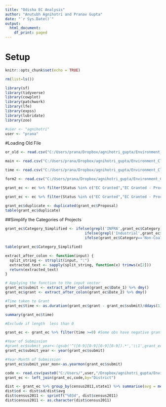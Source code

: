 ```yaml
---
title: "Odisha EC Analysis"
author: "Anutubh Agnihotri and Pranav Gupta"
date: "`r Sys.Date()`"
output:
  html_document:
    df_print: paged
---
```


# Setup

```r
knitr::opts_chunk$set(echo = TRUE)
```

```r
rm(list=ls())
```


```r
library(sf)
library(tidyverse)
library(cowplot)
library(patchwork)
library(lfe)
library(expss)
library(lubridate)
library(zoo)
```

```r
#user <- "agnihotri"
user <- "prana"
```

#Loading Old File

```r
or_old <- read.csv("C:/Users/prana/Dropbox/agnihotri_gupta/Environment_Clearance/Final/Orissa_ec_additional_data.csv")

main <- read.csv("C:/Users/prana/Dropbox/agnihotri_gupta/Environment_Clearance/Final/Orissa_ec_additional_data.csv")

time <- read.csv("C:/Users/prana/Dropbox/agnihotri_gupta/Environment_Clearance/Orissa/Backups/merged_timelinedata.csv")

form2 <- read.csv("C:/Users/prana/Dropbox/agnihotri_gupta/Environment_Clearance/Orissa/Backups/merged_form2data.csv")
```

```r

grant_ec <- ec %>% filter(Status %in% c("EC Granted","EC Granted - Processed offline")) %>% distinct()
```

```r
grant_ec <- ec %>% filter(Status %in% c("EC Granted","EC Granted - Processed offline")) %>% distinct()
```

```r
grant_ec$duplicate <- duplicated(grant_ec$Proposal)
table(grant_ec$duplicate)
```
##Simplify the Categories of Projects 

```r
grant_ec$Category_Simplified <- ifelse(grepl('INFRA',grant_ec$Category),'Infrastructure',
                                    ifelse(grepl('Industrial',grant_ec$Category),'Industrial',
                                    ifelse(grant_ec$Category=='Non-Coal Mining','Non-Coal Mining','Other')))

table(grant_ec$Category_Simplified)

```

```r
extract_after_colon <- function(input) {
  split_string <- strsplit(input, ":")
  extracted_text <- sapply(split_string, function(x) trimws(x[2]))
  return(extracted_text)
}

# Applying the function to the input vector
grant_ec$submit <- extract_after_colon(grant_ec$Date_1) %>% dmy()
grant_ec$grant <- extract_after_colon(grant_ec$Date_2) %>% dmy()

#Time taken to Grant 
grant_ec$time <- as.duration(grant_ec$grant - grant_ec$submit)/ddays(1)
```


```r
summary(grant_ec$time)

#Exclude if length  less than 0

grant_ec <- grant_ec %>% filter(time >=0) #Some obs have negative grant time
```

```r
#Year of Submission
#grant_ec$submit_year<-(gsub('^([0-9][0-9][0-9][0-9]).*','\\1',grant_ec$submit))
grant_ec$submit_year <- year(grant_ec$submit)

#Year-Month of Submission
grant_ec$submit_year_mon<-as.yearmon(grant_ec$submit)
```

```r
code <- read.csv(paste0("C:/Users/",user,"/Dropbox/agnihotri_gupta/Environment_Clearance/district_lgd.csv")) 
grant_ec <- left_join(grant_ec,code,by="District")
```

```r
dist <- grant_ec %>% group_by(census2011,state1) %>% summarise(avg = mean(time),sd = sd(time), count = n(),most = names(table(Category))[which.max(table(Category))])
dist$cd <- dist$sd/dist$avg
dist$census2011 <- sprintf("%03d", dist$census2011)
dist$census2011 <- as.character(dist$census2011)
```

```r

```








